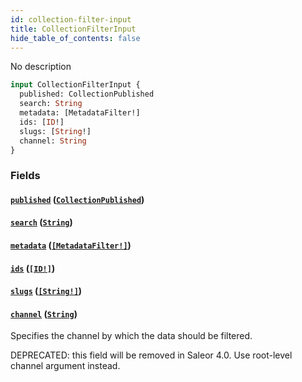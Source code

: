 ```yaml
---
id: collection-filter-input
title: CollectionFilterInput
hide_table_of_contents: false
---
```


No description

```graphql
input CollectionFilterInput {
  published: CollectionPublished
  search: String
  metadata: [MetadataFilter!]
  ids: [ID!]
  slugs: [String!]
  channel: String
}
```

### Fields

#### [`published`](#) ([`CollectionPublished`](../../../developer/api-reference/enums/collection-published))

#### [`search`](#) ([`String`](../../../developer/api-reference/scalars/string))

#### [`metadata`](#) ([`[MetadataFilter!]`](../../../developer/api-reference/inputs/metadata-filter))

#### [`ids`](#) ([`[ID!]`](../../../developer/api-reference/scalars/id))

#### [`slugs`](#) ([`[String!]`](../../../developer/api-reference/scalars/string))

#### [`channel`](#) ([`String`](../../../developer/api-reference/scalars/string))

Specifies the channel by which the data should be filtered.

DEPRECATED: this field will be removed in Saleor 4.0. Use root-level channel argument instead.

